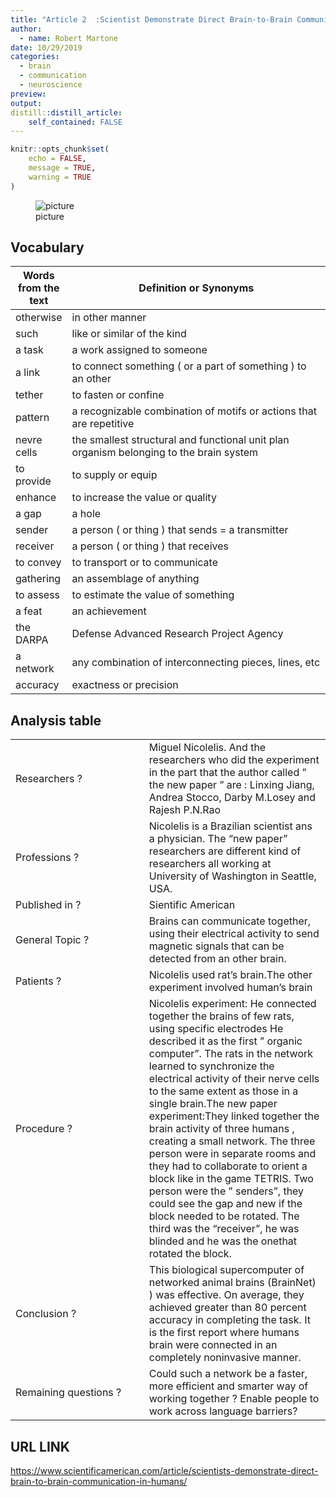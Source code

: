 ```yaml
---
title: "Article 2  :Scientist Demonstrate Direct Brain-to-Brain Communication in Humans."
author:
  - name: Robert Martone 
date: 10/29/2019
categories:
  - brain
  - communication 
  - neuroscience
preview: 
output:
distill::distill_article:
    self_contained: FALSE
---
```


```r
knitr::opts_chunk$set(
	echo = FALSE,
	message = TRUE,
	warning = TRUE
)
```

![picture ](https://static.scientificamerican.com/sciam/cache/file/FA20BD8C-1068-4C4C-83DC640033C16686_source.jpg?w=590&h=800&75D70919-16D9-4153-B10B4F17B6C49A72)

## Vocabulary 

| Words from the text |  Definition or Synonyms                                                                  |
| ------------------- | ---------------------------------------------------------------------------------------- |
| otherwise           | in other manner                                                                          |
| such                | like or similar of the kind                                                              |
| a task              | a work assigned to someone                                                               |
| a link              |  to connect something ( or a part of something )  to an other                            |
| tether              |  to fasten or confine                                                                    |
| pattern             | a recognizable combination of motifs or actions that are repetitive                      |
| nevre cells         | the smallest structural and functional unit plan organism belonging to the brain system  |
| to provide          |  to supply or equip                                                                      |
| enhance             | to increase the value or quality                                                         |
| a gap               |  a hole                                                                                  |
| sender              |  a person ( or thing ) that sends = a transmitter                                        |
| receiver            | a person ( or thing ) that receives                                                      |
| to convey           |  to transport or to communicate                                                          |
| gathering           |  an assemblage of anything                                                               |
| to assess           |  to estimate the value of something                                                      |
| a feat              |  an achievement                                                                          |
| the DARPA           | Defense Advanced Research Project Agency                                                 |
| a network           | any combination of interconnecting pieces, lines, etc                                    |
| accuracy            |  exactness or precision                                                                  |

## Analysis table

|                        |                                |
|------------------------|--------------------------------|
| Researchers ?         | Miguel Nicolelis. And the researchers who did the experiment in the part that the author called " the new paper " are : Linxing Jiang, Andrea Stocco, Darby M.Losey and Rajesh P.N.Rao |
| Professions ?         | Nicolelis is a Brazilian scientist ans a physician. The "new paper" researchers are different kind of researchers all working at University of Washington in Seattle, USA.|
| Published in ?        | Sientific American |
| General Topic ?       | Brains can communicate together, using their electrical activity to send magnetic signals that can be detected from an other brain. |
| Patients ?            | Nicolelis used rat's brain.The other experiment involved human's brain |
| Procedure ?           | Nicolelis experiment: He connected together the brains of few rats, using specific electrodes  He described it as the first " organic computer". The rats in the network learned to synchronize the electrical activity of their nerve cells to the same extent as those in a single brain.The new paper experiment:They linked together the brain activity of three humans , creating a small network. The three person were in separate rooms and they had to collaborate to orient a block like in the game TETRIS. Two person were the " senders", they could see the gap and new if the block needed to be rotated. The third was the "receiver", he was blinded and he was the onethat rotated the block.     |
| Conclusion ?          | This biological supercomputer of networked animal brains (BrainNet) ) was effective. On average, they achieved greater than 80 percent accuracy in completing the task. It is the first report where humans brain were connected in an completely noninvasive manner. |
| Remaining questions ? | Could such a network be a faster, more efficient and smarter way of working together ? Enable people to work across language barriers? |



## URL LINK 

<https://www.scientificamerican.com/article/scientists-demonstrate-direct-brain-to-brain-communication-in-humans/>












